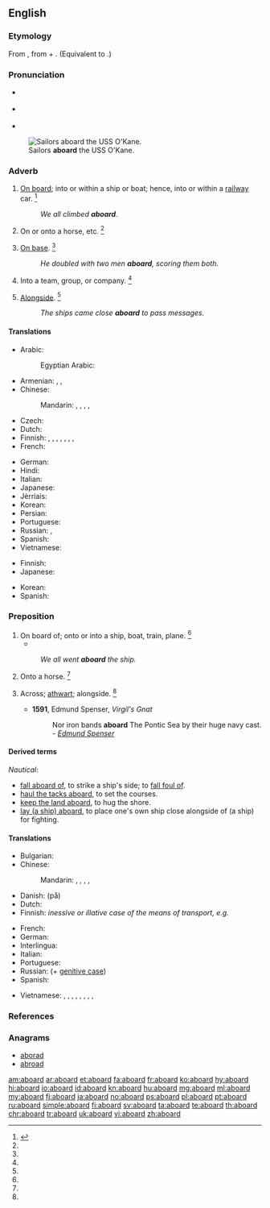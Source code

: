 ==English==

===Etymology===
From {{etyl|enm|en}} {{term|abord|lang=enm}}, from {{term|a-||on|lang=enm}} + {{term|bord||board, side of a ship|lang=enm}}. (Equivalent to {{prefix|a|board|lang=en}}.)

===Pronunciation===
* {{a|UK}} {{IPA|/əˈbɔːd/|lang=en}}
* {{a|US}} {{IPA|/əˈbɔɹd/|lang=en}}
* {{audio|en-us-aboard.ogg|Audio (US)|lang=en}}

[[File:US Navy 111116-N-RI884-003 Sailors aboard the guided-missile destroyer USS O'Kane (DDG 77) prepare for an underway replenishment.jpg|thumb|Sailors '''aboard''' the USS O'Kane.]]

===Adverb===
{{en-adv|-}}

# [[on board|On board]]; into or within a ship or boat; hence, into or within a [[railway]] car. {{defdate|First attested from around (1350 to 1470).}}<ref name=SOED>{{R:SOED5|page=6}}</ref>
#: ''We all climbed '''aboard'''.''
# On or onto a horse, etc. {{defdate|First attested in the late 19<sup>th</sup> century.}}<ref name=SOED/>
# {{context|baseball|lang=en}} [[on base|On base]]. {{defdate|First attested in the mid 20<sup>th</sup> century.}}<ref name=SOED/>
#: ''He doubled with two men '''aboard''', scoring them both.''
# Into a team, group, or company. {{defdate|First attested in the mid 20<sup>th</sup> century.}}<ref name=SOED/>
# {{context|nautical|lang=en}} [[alongside|Alongside]]. {{defdate|First attested from around (1350 to 1470).}}<ref name=SOED/>
#: ''The ships came close '''aboard''' to pass messages.''

====Translations====
{{trans-top|on board}}
* Arabic: {{t|ar|على ظهر السفينة|tr=ʿala ẓahr al-safina|sc=Arab}}
*: Egyptian Arabic: {{t|arz|علي ضهر المركب|tr=ʕala ḍahr el-markeb|sc=Arab}}
* Armenian: {{t|hy|[[նավի]] [[վրա]]}} {{qualifier|ship}}, {{t|hy|[[գնացքի]] [[վրա]]}} {{qualifier|train}}, {{t|hy|[[օդանավի]] [[վրա]]}} {{qualifier|airplane}}
* Chinese:
*: Mandarin: {{qualifier|board a car, train}} {{t|cmn|上車|sc=Hani}}, {{t+|cmn|上车|tr=shàngchē|sc=Hani}}, {{qualifier|boat, ship}} {{t+|cmn|上船|tr=shàngchuán|sc=Hani}}, {{qualifier|aeroplane}} {{t|cmn|上飛機|sc=Hani}}, {{t|cmn|上飞机|tr=shàng fēijī|sc=Hani}}
* Czech: {{t|cs|na palubě}}
* Dutch: {{t|nl|aan boord}}
* Finnish: {{t|fi|kyytiin}}, {{t|fi|kyydissä}} {{gloss|general}}, {{t|fi|laivaan}}, {{t|fi|laivassa}}, {{t|fi|koneeseen}}, {{t|fi|koneessa}}, {{t|fi|vaunuun}}, {{t|fi|vaunuissa}} {{gloss|specific}}
* French: {{t+|fr|à bord}}
{{trans-mid}}
* German: {{t+|de|an Bord}}
* Hindi: {{t-needed|hi}}
* Italian: {{t|it|a bordo}}
* Japanese: {{t+|ja|乗る|tr=のって, notte|alt=乗って|sc=Jpan}}
* Jèrriais: {{t|roa-jer|à bord}}
* Korean: {{t-needed|ko}}
* Persian: {{t|fa|روی یا داخل|sc=fa-Arab}}
* Portuguese: {{t|pt|a bordo}}
* Russian: {{t|ru|[[на]] [[борт|борту́]]}} {{qualifier|location}}, {{t|ru|[[на́]] [[борт]]}} {{qualifier|direction}}
* Spanish: {{t|es|a bordo}}
* Vietnamese: {{t-needed|vi}}
{{trans-bottom}}

{{trans-top|baseball}}
* Finnish: {{t|fi|pesällä}}
* Japanese: {{t-needed|ja}}
{{trans-mid}}
* Korean: {{t-needed|ko}}
* Spanish: {{t|es|en base}}
{{trans-bottom}}

===Preposition===
{{en-prep}}

# On board of; onto or into a ship, boat, train, plane. {{defdate|First attested around 1350 to 1470.}}<ref name=SOED/>
#* {{quote-magazine|date=2012-03
|author=William E. Carter, Merri Sue Carter
|title=The British Longitude Act Reconsidered
|volume=100|issue=2|page=87
|magazine=[[w:American Scientist|American Scientist]]
|url=http://www.americanscientist.org/issues/pub/the-british-longitude-act-reconsidered
|passage=Conditions were horrendous '''aboard''' most British naval vessels at the time. Scurvy and other diseases ran rampant, killing more seamen each year than all other causes combined, including combat.}}
#: ''We all went '''aboard''' the ship.''
# Onto a horse. {{defdate|First attested in the mid 20<sup>th</sup> century.}}<ref name=SOED/>
# {{context|obsolete|lang=en}} Across; [[athwart]]; alongside. {{defdate|Attested from the early 16<sup>th</sup> century until the late 17<sup>th</sup> century.}}<ref name=SOED/>
#* '''1591''', Edmund Spenser, ''Virgil's Gnat''
#*: Nor iron bands '''aboard''' The Pontic Sea by their huge navy cast. - ''[[w:Edmund Spenser|Edmund Spenser]]''

====Derived terms====
{{rfc|definitions belong in separate entries}}
''Nautical'':
* [[fall aboard of]], to strike a ship's side; to [[fall foul of]].
* [[haul the tacks aboard]], to set the courses.
* [[keep the land aboard]], to hug the shore.
* [[lay (a ship) aboard]], to place one's own ship close alongside of (a ship) for fighting.

====Translations====
{{trans-top|on board of}}
* Bulgarian: {{t|bg|на борда}}
* Chinese:
*: Mandarin: {{qualifier|board a car, train}} {{t|cmn|上車|sc=Hani}}, {{t+|cmn|上车|tr=shàngchē|sc=Hani}}, {{qualifier|boat, ship}} {{t+|cmn|上船|tr=shàngchuán|sc=Hani}}, {{qualifier|aeroplane}} {{t|cmn|上飛機|sc=Hani}}, {{t|cmn|上飞机|tr=shàng fēijī|sc=Hani}}
* Danish: {{t|da|om bord}} (på)
* Dutch: {{t|nl|aan boord}}
* Finnish: ''inessive or illative case of the means of transport, e.g.'' {{l|fi|laivaan}}
{{trans-mid}}
* French: {{t|fr|à bord de}}
* German: {{t+|de|an Bord}}
* Interlingua: {{t|ia|a bordo de}}
* Italian: {{t|it|a bordo di}}
* Portuguese: {{t-check|pt|[[a bordo]] [[de]]}} <!-- was linked this way; if idiomatic, change to {{t}} -->
* Russian: {{t|ru|[[на]] [[борт|борту]]|tr=na bortú}} (+ [[genitive case]])
* Spanish: {{t|es|[[a bordo]] [[de]]}}
{{trans-bottom}}

{{checktrans-top}}
* Vietnamese: {{t-check|vi|trên tàu}}, {{t-check|vi|trên boong tàu}}, {{t-check|vi|trên thuyền}}, {{t-check|vi|trên xe lửa}}, {{t-check|vi|trên máy bay}}, {{t-check|vi|dọc theo}}, {{t+check|vi|gần}}, {{t+check|vi|kế}}, {{t-check|vi|lên trên}}
{{checktrans-bottom}}

===References===
<references/>

===Anagrams===
* [[aborad#English|aborad]]
* [[abroad#English|abroad]]

[[am:aboard]]
[[ar:aboard]]
[[et:aboard]]
[[fa:aboard]]
[[fr:aboard]]
[[ko:aboard]]
[[hy:aboard]]
[[hi:aboard]]
[[io:aboard]]
[[id:aboard]]
[[kn:aboard]]
[[hu:aboard]]
[[mg:aboard]]
[[ml:aboard]]
[[my:aboard]]
[[fj:aboard]]
[[ja:aboard]]
[[no:aboard]]
[[ps:aboard]]
[[pl:aboard]]
[[pt:aboard]]
[[ru:aboard]]
[[simple:aboard]]
[[fi:aboard]]
[[sv:aboard]]
[[ta:aboard]]
[[te:aboard]]
[[th:aboard]]
[[chr:aboard]]
[[tr:aboard]]
[[uk:aboard]]
[[vi:aboard]]
[[zh:aboard]]